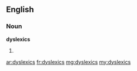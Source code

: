 ==English==

===Noun===
'''dyslexics'''

# {{plural of|dyslexic}}

[[ar:dyslexics]]
[[fr:dyslexics]]
[[mg:dyslexics]]
[[my:dyslexics]]